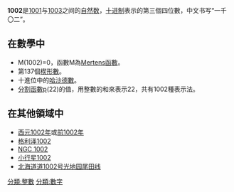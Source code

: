 {{Unreferenced|time=2020-12-22T04:14:46+00:00}}
{{noteTA|G1=Math}}
{{整数
| other list = {{Numbers digits|digit=10}}
| 质因数分解 = <math>2 \times 3 \times 167</math>
| 罗马数字 = MII
}}
'''1002'''是[[1001|1001]]与[[1003|1003]]之间的[[自然数|自然数]]，[[十进制|十进制]]表示的第三個四位數，中文书写“一千〇二”。

== 在數學中 ==
{{數字性質|use math=yes}}
* M(1002)=0，函數M為[[Mertens函數|Mertens函數]]。
* 第137個[[楔形數|楔形數]]。
* 十進位中的[[哈沙德數|哈沙德數]]。
* [[整數分拆|分割函數]]p(22)的值，用整數的和來表示22，共有1002種表示法。

== 在其他領域中 ==
* [[西元|西元]][[1002年|1002年]]或[[前1002年|前1002年]]
* [[格利泽1002|格利泽1002]]
* [[NGC_1002|NGC 1002]]
* [[小行星1002|小行星1002]]
* [[北海道道1002号光地园尾田线|北海道道1002号光地园尾田线]]

{{Num-stub}}
[[分類:整數|分類:整數]]
[[分類:數字|分類:數字]]